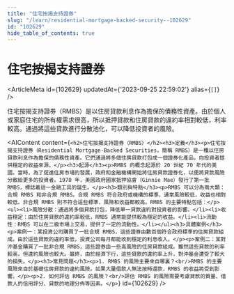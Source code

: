 ```yaml
---
title: "住宅按揭支持證券"
slug: "/learn/residential-mortgage-backed-security--102629"
id: "102629"
hide_table_of_contents: true
---
```



# 住宅按揭支持證券

<ArticleMeta id={102629} updatedAt={'2023-09-25 22:59:02'} alias={`[]`} />
<div className='border-solid border-b border-t-0 my-4 border-[var(--ifm-color-gray-300)]' />

住宅按揭支持證券（RMBS）是以住房貸款利息作為擔保的債務性資產。由於個人或家庭住宅的所有權需求很高，所以抵押貸款和住房貸款的違約率相對較低，利率較高。通過將這些貸款進行分散池化，可以降低投資者的風險。

<AIContent content={`<h2>住宅按揭支持證券（RMBS）</h2><h3>定義</h3><p>住宅按揭支持證券（Residential Mortgage-Backed Securities，簡稱 RMBS）是一種以住房貸款利息作為擔保的債務性資產。它們通過將多個住房貸款打包成一個證券化產品，向投資者提供穩定的收益來源。</p><h3>起源</h3><p>RMBS 的概念起源於 20 世紀 70 年代的美國。當時，為了促進住房市場的發展，政府和金融機構開始將住房貸款證券化，以便將貸款風險分散給更多的投資者。1970 年，美國政府國家抵押協會（Ginnie Mae）發行了第一批 RMBS，標誌着這一金融工具的誕生。</p><h3>類別與特點</h3><p>RMBS 可以分為兩大類：合規 RMBS 和非合規 RMBS。合規 RMBS 符合政府或機構的標準，通常風險較低，收益也相對較低。非合規 RMBS 則不符合這些標準，風險和收益都較高。RMBS 的主要特點包括：</p><ul><li>風險分散：通過將多個貸款打包，降低單一貸款違約對投資者的影響。</li><li>收益穩定：由於住房貸款的違約率較低，RMBS 通常能提供較為穩定的收益。</li><li>流動性：RMBS 可以在二級市場上交易，提供了一定的流動性。</li></ul><h3>具體案例</h3><p>案例一：某投資公司購買了一批合規 RMBS，這些證券由數百個符合政府標準的住房貸款組成。由於這些貸款的違約率低，投資公司每月都能收到穩定的利息收入。</p><p>案例二：某對沖基金購買了一批非合規 RMBS，這些證券由一些高風險的住房貸款組成。雖然這些貸款的利率較高，但違約風險也較大。最終，由於經濟下行，這些貸款的違約率上升，對沖基金遭受了較大的損失。</p><h3>常見問題</h3><p>1. RMBS 的風險主要來自哪裏？<br/>RMBS 的主要風險來自於基礎住房貸款的違約風險。如果大量借款人無法按時還款，RMBS 的收益將受到影響。</p><p>2. 如何評估 RMBS 的風險？<br/>評估 RMBS 的風險需要考慮貸款的質量、借款人的信用評分、貸款的地理分佈等因素。</p>`} id={102629} />
